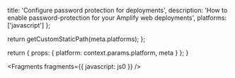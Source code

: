 
  title: 'Configure password protection for deployments',
  description:
    'How to enable password-protection for your Amplify web deployments',
  platforms: ['javascript']
};

  return getCustomStaticPath(meta.platforms);
};

  return {
    props: {
      platform: context.params.platform,
      meta
    }
  };
}


<Fragments fragments={{ javascript: js0 }} />
